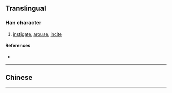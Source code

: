 {{character info/new}}
{{also|慫}}
==Translingual==

===Han character===
{{Han char|rn=61|rad=心|as=04|sn=8|four=|canj=OOP,XOOP|ids=⿱从心}}

# [[instigate]], [[arouse]], [[incite]]

====References====
* {{Han ref|kx=0379.071|hdz=42274.030|uh=6002|ud=24578}}

----

==Chinese==
{{zh-see|慫}}

----